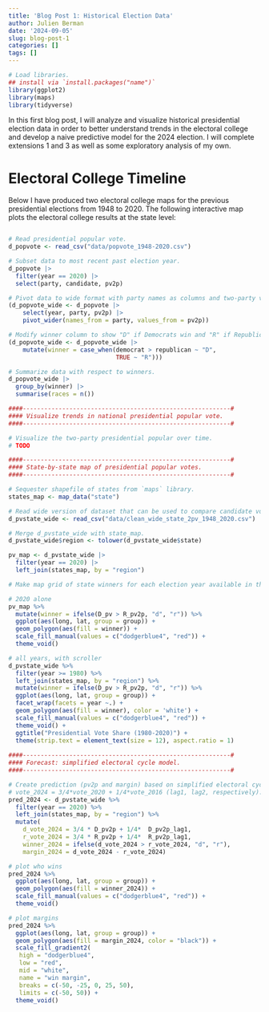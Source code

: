 ```yaml
---
title: 'Blog Post 1: Historical Election Data'
author: Julien Berman
date: '2024-09-05'
slug: blog-post-1
categories: []
tags: []
---
```

```r
# Load libraries.
## install via `install.packages("name")`
library(ggplot2)
library(maps)
library(tidyverse)
```
In this first blog post, I will analyze and visualize historical presidential election data in order to better understand trends in the electoral college and develop a naive predictive model for the 2024 election. I will complete extensions 1 and 3 as well as some exploratory analysis of my own.

# Electoral College Timeline

Below I have produced two electoral college maps for the previous presidential elections from 1948 to 2020. The following interactive map plots the electoral college results at the state level:
```r

```


```r
# Read presidential popular vote. 
d_popvote <- read_csv("data/popvote_1948-2020.csv")

# Subset data to most recent past election year. 
d_popvote |> 
  filter(year == 2020) |> 
  select(party, candidate, pv2p)

# Pivot data to wide format with party names as columns and two-party vote share as values.
(d_popvote_wide <- d_popvote |>
    select(year, party, pv2p) |>
    pivot_wider(names_from = party, values_from = pv2p))

# Modify winner column to show "D" if Democrats win and "R" if Republicans win. 
(d_popvote_wide <- d_popvote_wide |> 
    mutate(winner = case_when(democrat > republican ~ "D",
                              TRUE ~ "R")))

# Summarize data with respect to winners. 
d_popvote_wide |> 
  group_by(winner) |>
  summarise(races = n())

####----------------------------------------------------------#
#### Visualize trends in national presidential popular vote. 
####----------------------------------------------------------#

# Visualize the two-party presidential popular over time. 
# TODO

####----------------------------------------------------------#
#### State-by-state map of presidential popular votes.
####----------------------------------------------------------#

# Sequester shapefile of states from `maps` library.
states_map <- map_data("state")

# Read wide version of dataset that can be used to compare candidate votes with one another. 
d_pvstate_wide <- read_csv("data/clean_wide_state_2pv_1948_2020.csv")

# Merge d_pvstate_wide with state_map.
d_pvstate_wide$region <- tolower(d_pvstate_wide$state)

pv_map <- d_pvstate_wide |>
  filter(year == 2020) |>
  left_join(states_map, by = "region")

# Make map grid of state winners for each election year available in the dataset. 

# 2020 alone
pv_map %>% 
  mutate(winner = ifelse(D_pv > R_pv2p, "d", "r")) %>% 
  ggplot(aes(long, lat, group = group)) +
  geom_polygon(aes(fill = winner)) +
  scale_fill_manual(values = c("dodgerblue4", "red")) +
  theme_void()

# all years, with scroller
d_pvstate_wide %>% 
  filter(year >= 1980) %>% 
  left_join(states_map, by = "region") %>% 
  mutate(winner = ifelse(D_pv > R_pv2p, "d", "r")) %>% 
  ggplot(aes(long, lat, group = group)) +
  facet_wrap(facets = year ~.) +
  geom_polygon(aes(fill = winner), color = 'white') +
  scale_fill_manual(values = c("dodgerblue4", "red")) +
  theme_void() +
  ggtitle("Presidential Vote Share (1980-2020)") +
  theme(strip.text = element_text(size = 12), aspect.ratio = 1)
  
####----------------------------------------------------------#
#### Forecast: simplified electoral cycle model. 
####----------------------------------------------------------#

# Create prediction (pv2p and margin) based on simplified electoral cycle model: 
# vote_2024 = 3/4*vote_2020 + 1/4*vote_2016 (lag1, lag2, respectively). 
pred_2024 <- d_pvstate_wide %>% 
  filter(year == 2020) %>% 
  left_join(states_map, by = "region") %>%
  mutate(
    d_vote_2024 = 3/4 * D_pv2p + 1/4*  D_pv2p_lag1,
    r_vote_2024 = 3/4 * R_pv2p + 1/4*  R_pv2p_lag1,
    winner_2024 = ifelse(d_vote_2024 > r_vote_2024, "d", "r"),
    margin_2024 = d_vote_2024 - r_vote_2024)

# plot who wins
pred_2024 %>% 
  ggplot(aes(long, lat, group = group)) +
  geom_polygon(aes(fill = winner_2024)) +
  scale_fill_manual(values = c("dodgerblue4", "red")) +
  theme_void()

# plot margins
pred_2024 %>% 
  ggplot(aes(long, lat, group = group)) +
  geom_polygon(aes(fill = margin_2024, color = "black")) +
  scale_fill_gradient2(
   high = "dodgerblue4",
   low = "red",
   mid = "white",
   name = "win margin",
   breaks = c(-50, -25, 0, 25, 50),
   limits = c(-50, 50)) +
  theme_void()
```